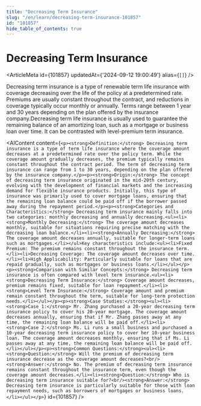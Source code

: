 ```yaml
---
title: "Decreasing Term Insurance"
slug: "/en/learn/decreasing-term-insurance-101857"
id: "101857"
hide_table_of_contents: true
---
```



# Decreasing Term Insurance

<ArticleMeta id={101857} updatedAt={'2024-09-12 19:00:49'} alias={`[]`} />
<div className='border-solid border-b border-t-0 my-4 border-[var(--ifm-color-gray-300)]' />

Decreasing term insurance is a type of renewable term life insurance with coverage decreasing over the life of the policy at a predetermined rate. Premiums are usually constant throughout the contract, and reductions in coverage typically occur monthly or annually. Terms range between 1 year and 30 years depending on the plan offered by the insurance company.Decreasing term life insurance is usually used to guarantee the remaining balance of an amortizing loan, such as a mortgage or business loan over time. It can be contrasted with level-premium term insurance.

<AIContent content={`<p><strong>Definition:</strong> Decreasing term insurance is a type of term life insurance where the coverage amount decreases at a predetermined rate over the policy term. While the coverage amount gradually decreases, the premium typically remains constant throughout the contract period. The term of decreasing term insurance can range from 1 to 30 years, depending on the plan offered by the insurance company.</p><p><strong>Origin:</strong> The concept of decreasing term insurance originated in the mid-20th century, evolving with the development of financial markets and the increasing demand for flexible insurance products. Initially, this type of insurance was primarily used to cover mortgage loans, ensuring that the remaining loan balance could be paid off if the borrower passed away during the repayment period.</p><p><strong>Categories and Characteristics:</strong> Decreasing term insurance mainly falls into two categories: monthly decreasing and annually decreasing.<ul><li><strong>Monthly Decreasing:</strong> The coverage amount decreases monthly, suitable for situations requiring precise matching with the decreasing loan balance.</li><li><strong>Annually Decreasing:</strong> The coverage amount decreases annually, suitable for longer-term loans such as mortgages.</li></ul>Key characteristics include:<ul><li>Fixed Premium: The premium remains constant throughout the insurance term.</li><li>Decreasing Coverage: The coverage amount decreases over time.</li><li>High Applicability: Particularly suitable for loans that are repaid gradually, such as mortgages or business loans.</li></ul></p><p><strong>Comparison with Similar Concepts:</strong> Decreasing term insurance is often compared with level term insurance.<ul><li><strong>Decreasing Term Insurance:</strong> Coverage amount decreases, premium remains fixed, suitable for loan repayment.</li><li><strong>Level Term Insurance:</strong> Coverage amount and premium remain constant throughout the term, suitable for long-term protection needs.</li></ul></p><p><strong>Case Studies:</strong><ul><li><strong>Case 1:</strong> Mr. Zhang purchased a 20-year decreasing term insurance policy to cover his 20-year mortgage. The coverage amount decreases annually, ensuring that if Mr. Zhang passes away at any time, the remaining loan balance will be paid off.</li><li><strong>Case 2:</strong> Ms. Li runs a small business and purchased a 10-year decreasing term insurance policy to cover her 10-year business loan. The coverage amount decreases monthly, ensuring that if Ms. Li passes away at any time, the remaining loan balance will be paid off.</li></ul></p><p><strong>Common Questions:</strong><ul><li><strong>Question:</strong> Will the premium of decreasing term insurance decrease as the coverage amount decreases?<br/><strong>Answer:</strong> No. The premium of decreasing term insurance remains constant throughout the insurance term, even though the coverage amount decreases.</li><li><strong>Question:</strong> Who is decreasing term insurance suitable for?<br/><strong>Answer:</strong> Decreasing term insurance is particularly suitable for those with loan repayment needs, such as borrowers of mortgages or business loans.</li></ul></p>`} id={101857} />
